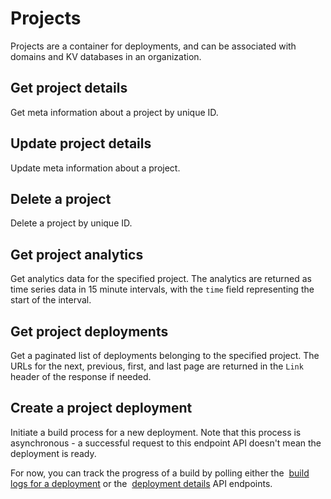 
# Projects

Projects are a container for deployments, and can be associated with domains
and KV databases in an organization.

## Get project details

<OpenApiEndpoint path="/projects/{projectId}" method="get">
  Get meta information about a project by unique ID.
</OpenApiEndpoint>

## Update project details

<OpenApiEndpoint path="/projects/{projectId}" method="patch">
  Update meta information about a project.
</OpenApiEndpoint>

## Delete a project

<OpenApiEndpoint path="/projects/{projectId}" method="delete">
  Delete a project by unique ID.
</OpenApiEndpoint>

## Get project analytics

<OpenApiEndpoint path="/projects/{projectId}/analytics" method="get">
  Get analytics data for the specified project. The analytics are returned as 
  time series data in 15 minute intervals, with the <code>time</code> field 
  representing the start of the interval.
</OpenApiEndpoint>

## Get project deployments

<OpenApiEndpoint path="/projects/{projectId}/deployments" method="get">
  Get a paginated list of deployments belonging to the specified project. The 
  URLs for the next, previous, first, and last page are returned in the 
  <code>Link</code> header of the response if needed.
</OpenApiEndpoint>

## Create a project deployment

<OpenApiEndpoint path="/projects/{projectId}/deployments" method="post">
  <p>
    Initiate a build process for a new deployment. Note that this process is 
    asynchronous - a successful request to this endpoint API doesn't mean the 
    deployment is ready. 
  </p>
  <p>
    For now, you can track the progress of a build by polling either the&nbsp;
    <a href="../deployments">build logs for a deployment</a> or the&nbsp;
    <a href="../deployments#get-deployment-details">deployment details</a> API endpoints.
  </p>
</OpenApiEndpoint>


